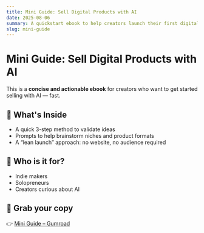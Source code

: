 ```yaml
---
title: Mini Guide: Sell Digital Products with AI
date: 2025-08-06
summary: A quickstart ebook to help creators launch their first digital product using ChatGPT and AI tools.
slug: mini-guide
---
```


# Mini Guide: Sell Digital Products with AI

This is a **concise and actionable ebook** for creators who want to get started selling with AI — fast.

## 📝 What's Inside

- A quick 3-step method to validate ideas
- Prompts to help brainstorm niches and product formats
- A “lean launch” approach: no website, no audience required

## 🚀 Who is it for?

- Indie makers
- Solopreneurs
- Creators curious about AI

## 📘 Grab your copy

👉 [Mini Guide – Gumroad](https://marcocabrerahdez.gumroad.com/l/hycce)

